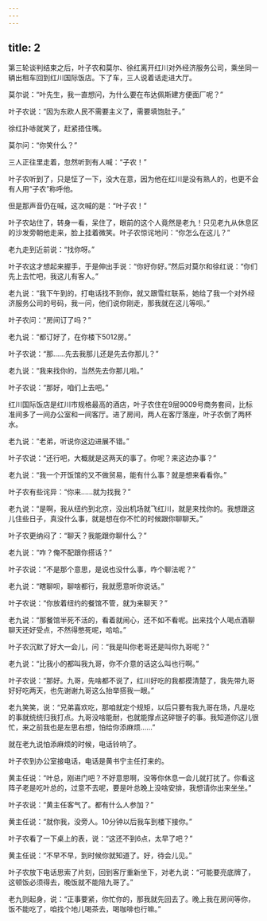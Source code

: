 ```yaml
---
---
---
```

title: 2
---



第三轮谈判结束之后，叶子农和莫尔、徐红离开红川对外经济服务公司，乘坐同一辆出租车回到红川国际饭店。下了车，三人说着话走进大厅。

莫尔说：“叶先生，我一直想问，为什么要在布达佩斯建方便面厂呢？”

叶子农说：“因为东欧人民不需要主义了，需要填饱肚子。”

徐红扑哧就笑了，赶紧捂住嘴。

莫尔问：“你笑什么？”

三人正往里走着，忽然听到有人喊：“子农！”

叶子农听到了，只是怔了一下，没大在意，因为他在红川是没有熟人的，也更不会有人用“子农”称呼他。

但是那声音仍在喊，这次喊的是：“叶子农！”

叶子农站住了，转身一看，呆住了，眼前的这个人竟然是老九！只见老九从休息区的沙发旁朝他走来，脸上挂着微笑。叶子农惊诧地问：“你怎么在这儿？”

老九走到近前说：“找你呀。”

叶子农这才想起来握手，于是伸出手说：“你好你好。”然后对莫尔和徐红说：“你们先上去忙吧，我这儿有客人。”

老九说：“我下午到的，打电话找不到你，就又跟雪红联系，她给了我一个对外经济服务公司的号码，我一问，他们说你刚走，那我就在这儿等呗。”

叶子农问：“房间订了吗？”

老九说：“都订好了，在你楼下5012房。”

叶子农说：“那……先去我那儿还是先去你那儿？”

老九说：“我来找你的，当然先去你那儿啦。”

叶子农说：“那好，咱们上去吧。”

红川国际饭店是红川市规格最高的酒店，叶子农住在9层9009号商务套间，比标准间多了一间办公室和一间客厅。进了房间，两人在客厅落座，叶子农倒了两杯水。

老九说：“老弟，听说你这边进展不错。”

叶子农说：“还行吧，大概就是这两天的事了。你呢？来这边办事？”

老九说：“我一个开饭馆的又不做贸易，能有什么事？就是想来看看你。”

叶子农有些诧异：“你来……就为找我？”

老九说：“是啊，我从纽约到北京，没出机场就飞红川，就是来找你的。我想跟这儿住些日子，真没什么事，就是想在你不忙的时候跟你聊聊天。”

叶子农更纳闷了：“聊天？我能跟你聊什么？”

老九说：“咋？俺不配跟你搭话？”

叶子农说：“不是那个意思，是说也没什么事，咋个聊法呢？”

老九说：“瞎聊呗，聊啥都行，我就愿意听你说话。”

叶子农说：“你放着纽约的餐馆不管，就为来聊天？”

老九说：“那餐馆半死不活的，看着就闹心，还不如不看呢。出来找个人喝点酒聊聊天还好受点，不然得憋死呢，哈哈。”

叶子农沉默了好大一会儿，问：“我是叫你老哥还是叫你九哥呢？”

老九说：“比我小的都叫我九哥，你不介意的话这么叫也行啊。”

叶子农说：“那好。九哥，先啥都不说了，红川好吃的我都摸清楚了，我先带九哥好好吃两天，也先谢谢九哥这么抬举搭我一眼。”

老九笑笑，说：“兄弟喜欢吃，那咱就定个规矩，以后只要有我九哥在场，凡是吃的事就统统归我打点。九哥没啥能耐，也就能撑点这碎银子的事。我知道你这儿很忙，来之前我也是左思右想，怕给你添麻烦……”

就在老九说怕添麻烦的时候，电话铃响了。

叶子农到办公室接电话，电话是黄书宁主任打来的。

黄主任说：“叶总，刚进门吧？不好意思啊，没等你休息一会儿就打扰了。你看这阵子老是吃叶总的，过意不去呢，要是叶总晚上没啥安排，我想请你出来坐坐。”

叶子农说：“黄主任客气了。都有什么人参加？”

黄主任说：“就你我，没旁人。10分钟以后我车到楼下接你。”

叶子农看了一下桌上的表，说：“这还不到6点，太早了吧？”

黄主任说：“不早不早，到时候你就知道了。好，待会儿见。”

叶子农放下电话思索了片刻，回到客厅重新坐下，对老九说：“可能要亮底牌了，这顿饭必须得去，晚饭就不能陪九哥了。”

老九则起身，说：“正事要紧，你忙你的，那我就先回去了。晚上我在房间等你，饭不能吃了，咱找个地儿喝茶去，喝咖啡也行嘛。”